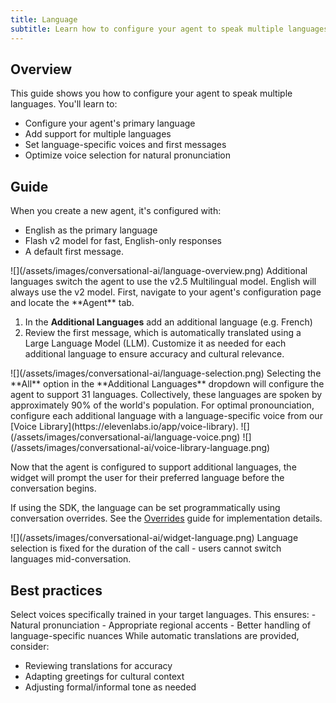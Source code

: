 ```yaml
---
title: Language
subtitle: Learn how to configure your agent to speak multiple languages.
---
```


## Overview

This guide shows you how to configure your agent to speak multiple languages. You'll learn to:

- Configure your agent's primary language
- Add support for multiple languages
- Set language-specific voices and first messages
- Optimize voice selection for natural pronunciation

## Guide

<Steps>

<Step title="Default agent language">
When you create a new agent, it's configured with:

- English as the primary language
- Flash v2 model for fast, English-only responses
- A default first message.

<Frame background="subtle">![](/assets/images/conversational-ai/language-overview.png)</Frame>

<Note>
  Additional languages switch the agent to use the v2.5 Multilingual model. English will always use
  the v2 model.
</Note>

</Step>

<Step title="Add additional languages">
First, navigate to your agent's configuration page and locate the **Agent** tab.

1. In the **Additional Languages** add an additional language (e.g. French)
2. Review the first message, which is automatically translated using a Large Language Model (LLM). Customize it as needed for each additional language to ensure accuracy and cultural relevance.

<Frame background="subtle">![](/assets/images/conversational-ai/language-selection.png)</Frame>

<Note>
  Selecting the **All** option in the **Additional Languages** dropdown will configure the agent to
  support 31 languages. Collectively, these languages are spoken by approximately 90% of the world's
  population.
</Note>

</Step>

<Step title="Configure language-specific voices">
For optimal pronounciation, configure each additional language with a language-specific voice from our [Voice Library](https://elevenlabs.io/app/voice-library).

<Tabs>
<Tab title="Language-specific voice settings">
<Frame background="subtle">![](/assets/images/conversational-ai/language-voice.png)</Frame>
</Tab>
<Tab title="Voice library">
<Frame background="subtle">![](/assets/images/conversational-ai/voice-library-language.png)</Frame>
</Tab>

</Tabs>
</Step>

<Step title="Starting a call">

Now that the agent is configured to support additional languages, the widget will prompt the user for their preferred language before the conversation begins.

If using the SDK, the language can be set programmatically using conversation overrides. See the
[Overrides](/docs/conversational-ai/customization/dynamic-conversation) guide for implementation details.

<Frame background="subtle">![](/assets/images/conversational-ai/widget-language.png)</Frame>

<Note>
  Language selection is fixed for the duration of the call - users cannot switch languages
  mid-conversation.
</Note>

</Step>

</Steps>

## Best practices

<AccordionGroup>
<Accordion title="Voice selection">
  Select voices specifically trained in your target languages. This ensures:
  - Natural pronunciation
  - Appropriate regional accents
  - Better handling of language-specific nuances
</Accordion>

<Accordion title="First message customization">
While automatic translations are provided, consider:

<div>
  
 - Reviewing translations for accuracy 
 - Adapting greetings for cultural context 
 - Adjusting formal/informal tone as needed

</div>
</Accordion>
</AccordionGroup>
